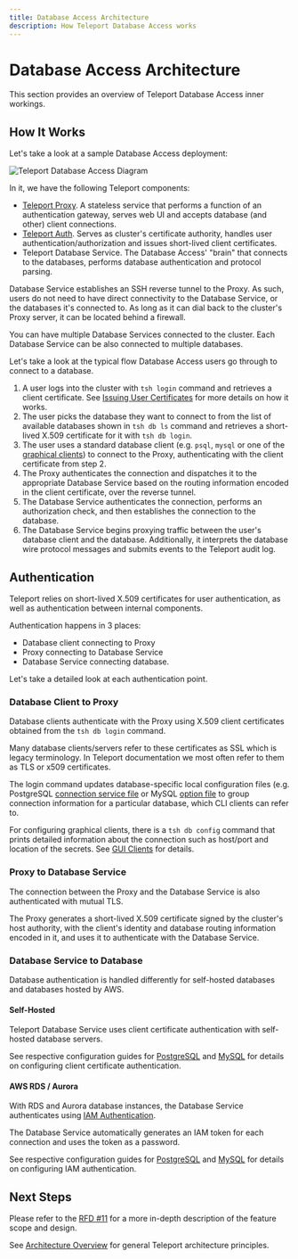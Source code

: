 ```yaml
---
title: Database Access Architecture
description: How Teleport Database Access works
---
```


# Database Access Architecture

This section provides an overview of Teleport Database Access inner workings.

## How It Works

Let's take a look at a sample Database Access deployment:

![Teleport Database Access Diagram](../../img/database-access/diagram.png)

In it, we have the following Teleport components:

* [Teleport Proxy](../architecture/proxy.mdx). A stateless service
  that performs a function of an authentication gateway, serves web UI and
  accepts database (and other) client connections.
* [Teleport Auth](../architecture/authentication.mdx). Serves as
  cluster's certificate authority, handles user authentication/authorization
  and issues short-lived client certificates.
* Teleport Database Service. The Database Access' "brain" that connects
  to the databases, performs database authentication and protocol parsing.

Database Service establishes an SSH reverse tunnel to the Proxy. As such, users
do not need to have direct connectivity to the Database Service, or the databases
it's connected to. As long as it can dial back to the cluster's Proxy server, it
can be located behind a firewall.

<Admonition type="tip" title="Tip">
You can have multiple Database Services connected to the cluster. Each
Database Service can be also connected to multiple databases.
</Admonition>

Let's take a look at the typical flow Database Access users go through to
connect to a database.

1. A user logs into the cluster with `tsh login` command and retrieves
   a client certificate. See [Issuing User Certificates](../architecture/authentication.mdx#issuing-user-certificates)
   for more details on how it works.
2. The user picks the database they want to connect to from the list of available
   databases shown in `tsh db ls` command and retrieves a short-lived X.509
   certificate for it with `tsh db login`.
3. The user uses a standard database client (e.g. `psql`, `mysql` or one of the
   [graphical clients](./guides/gui-clients.mdx)) to connect to the Proxy, authenticating
   with the client certificate from step 2.
4. The Proxy authenticates the connection and dispatches it to the appropriate
   Database Service based on the routing information encoded in the client
   certificate, over the reverse tunnel.
5. The Database Service authenticates the connection, performs an authorization
   check, and then establishes the connection to the database.
6. The Database Service begins proxying traffic between the user's database
   client and the database. Additionally, it interprets the database wire
   protocol messages and submits events to the Teleport audit log.

## Authentication

Teleport relies on short-lived X.509 certificates for user authentication, as
well as authentication between internal components.

Authentication happens in 3 places:

* Database client connecting to Proxy
* Proxy connecting to Database Service
* Database Service connecting database.

Let's take a detailed look at each authentication point.

### Database Client to Proxy

Database clients authenticate with the Proxy using X.509 client certificates
obtained from the `tsh db login` command.

<Admonition type="note" title="SSL">
Many database clients/servers refer to these certificates as SSL which is
legacy terminology. In Teleport documentation we most often refer to them as
TLS or x509 certificates.
</Admonition>

The login command updates database-specific local configuration files (e.g.
PostgreSQL [connection service file](https://www.postgresql.org/docs/13/libpq-pgservice.html)
or MySQL [option file](https://dev.mysql.com/doc/refman/8.0/en/option-files.html)
to group connection information for a particular database, which CLI clients
can refer to.

For configuring graphical clients, there is a `tsh db config` command that
prints detailed information about the connection such as host/port and location
of the secrets. See [GUI Clients](./guides/gui-clients.mdx) for details.

### Proxy to Database Service

The connection between the Proxy and the Database Service is also authenticated
with mutual TLS.

The Proxy generates a short-lived X.509 certificate signed by the
cluster's host authority, with the client's identity and database routing
information encoded in it, and uses it to authenticate with the Database Service.

### Database Service to Database

Database authentication is handled differently for self-hosted databases and
databases hosted by AWS.

#### Self-Hosted

Teleport Database Service uses client certificate authentication with self-hosted
database servers.

See respective configuration guides for [PostgreSQL](./guides/postgres-self-hosted.mdx)
and [MySQL](./guides/mysql-self-hosted.mdx) for details on configuring client certificate
authentication.

#### AWS RDS / Aurora

With RDS and Aurora database instances, the Database Service authenticates using
[IAM Authentication](https://docs.aws.amazon.com/AmazonRDS/latest/UserGuide/UsingWithRDS.IAMDBAuth.html).

The Database Service automatically generates an IAM token for each connection
and uses the token as a password.

See respective configuration guides for [PostgreSQL](./guides/postgres-aws.mdx) and
[MySQL](./guides/mysql-aws.mdx) for details on configuring IAM authentication.

## Next Steps

Please refer to the [RFD #11](https://github.com/gravitational/teleport/blob/024fd582e62560ffc925cd4b4d42c156043c041b/rfd/0011-database-access.md)
for a more in-depth description of the feature scope and design.

See [Architecture Overview](../architecture/overview.mdx) for general Teleport
architecture principles.
